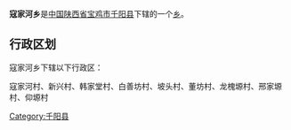 {{中国乡级行政区
|行政区全称 = 寇家河乡
|景观照片文件名 = 
|景观照片描述 = 
|汉语拼音 =
|其他语言 = 
|其他语言名称 = 
|位置图文件名 = 
|位置图描述 = 
|自定义图片=
|上级行政区 = [[陕西省|陕西省]][[宝鸡市|宝鸡市]][[千阳县|千阳县]]
|行政区类别 = [[乡级行政区|乡]]
|行政区划代码 = 
|行政区划 = 
|村委会 = 
|居委会 = 
|建置时间 = 
|领导职位 = 
|领导名称 = 
|政府驻地 = 
|毗邻 = 
|地理坐标 = 
|总面积 = 
|总人口 = 
|户籍人口 = 
|户籍人口年份 = 
|常住人口 = 
|常住人口年份 = 
|人口密度 = 
|GDP = 
|邮政编码 = 
|电话区号 = 
|官方网站 = 
|网站名称 = 
}}
'''寇家河乡'''是[[中华人民共和国|中国]][[陕西省|陕西省]][[宝鸡市|宝鸡市]][[千阳县|千阳县]]下辖的一个[[乡级行政区|乡]]。

== 行政区划 ==
寇家河乡下辖以下行政区：

寇家河村、新兴村、韩家堂村、白善坊村、坡头村、董坊村、龙槐塬村、邢家塬村、仰塬村

{{陕西小作品}}
{{千阳县行政区划}}

[[Category:千阳县|Category:千阳县]]